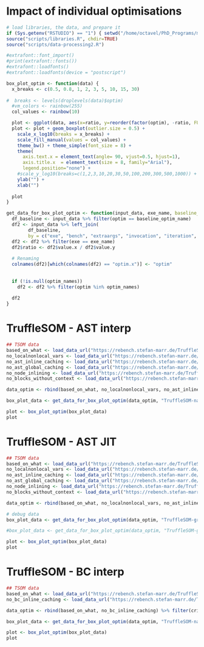 # Impact of individual optimisations

```r
# load libraries, the data, and prepare it
if (Sys.getenv("RSTUDIO") == "1") { setwd("/home/octavel/PhD_Programs/my_programs/are-we-fast-yet/report/bc-vs-ast") }
source("scripts/libraries.R", chdir=TRUE)
source("scripts/data-processing2.R")

#extrafont::font_import()
#print(extrafont::fonts())
#extrafont::loadfonts()
#extrafont::loadfonts(device = "postscript")

box_plot_optim <- function(data) {
  x_breaks <- c(0.5, 0.8, 1, 2, 3, 5, 10, 15, 30)
  
#  breaks <- levels(droplevels(data)$optim)
  #vm_colors <- rainbow(255)
  col_values <- rainbow(10)

  plot <- ggplot(data, aes(x=ratio, y=reorder(factor(optim), -ratio, FUN = median), fill = optim))
  plot <- plot + geom_boxplot(outlier.size = 0.5) +
    scale_x_log10(breaks = x_breaks) +
    scale_fill_manual(values = col_values) +
    theme_bw() + theme_simple(font_size = 8) +
    theme(
      axis.text.x = element_text(angle= 90, vjust=0.5, hjust=1),
      axis.title.x  = element_text(size = 8, family="Arial"),
      legend.position="none") +
    #scale_y_log10(breaks=c(1,2,3,10,20,30,50,100,200,300,500,1000)) + #limit=c(0,30), breaks=seq(0,100,5), expand = c(0,0)
    ylab("") +
    xlab("")
  
  plot
}

get_data_for_box_plot_optim <- function(input_data, exe_name, baseline_optim_name="baseline", optim_names=NULL) {
  df_baseline <- input_data %>% filter(optim == baseline_optim_name)
  df2 <- input_data %>% left_join(
        df_baseline,
        by = c("exe", "bench", "extraargs", "invocation", "iteration", "warmup"))
  df2 <- df2 %>% filter(exe == exe_name)
  df2$ratio <- df2$value.x / df2$value.y
  
  # Renaming
  colnames(df2)[which(colnames(df2) == "optim.x")] <- "optim"
  
  
  if (!is.null(optim_names))
    df2 <- df2 %>% filter(optim %in% optim_names)
  
  df2
}
```

# TruffleSOM - AST interp

```r

## TSOM data
based_on_what <- load_data_url("https://rebench.stefan-marr.de/TruffleSOM/data/2622") %>% mutate(optim = "baseline")
no_localnonlocal_vars <- load_data_url("https://rebench.stefan-marr.de/TruffleSOM/data/2626") %>% mutate(optim = "no local/nonlocal vars")
no_ast_inline_caching <- load_data_url("https://rebench.stefan-marr.de/TruffleSOM/data/2624") %>% mutate(optim = "no inline caching")
no_ast_global_caching <- load_data_url("https://rebench.stefan-marr.de/TruffleSOM/data/2623") %>% mutate(optim = "no global caching")
no_node_inlining <- load_data_url("https://rebench.stefan-marr.de/TruffleSOM/data/2627") %>% mutate(optim = "no node inlining")
no_blocks_without_context <- load_data_url("https://rebench.stefan-marr.de/TruffleSOM/data/2625") %>% mutate(optim = "no blocks without context")

data_optim <- rbind(based_on_what, no_localnonlocal_vars, no_ast_inline_caching, no_ast_global_caching, no_node_inlining, no_blocks_without_context) %>% filter(criterion == "total")

box_plot_data <- get_data_for_box_plot_optim(data_optim, "TruffleSOM-native-interp-ast")

plot <- box_plot_optim(box_plot_data)
plot
```

# TruffleSOM - AST JIT

```r

## TSOM data
based_on_what <- load_data_url("https://rebench.stefan-marr.de/TruffleSOM/data/2622") %>% mutate(optim = "baseline")
no_localnonlocal_vars <- load_data_url("https://rebench.stefan-marr.de/TruffleSOM/data/2626") %>% mutate(optim = "no local/nonlocal vars")
no_ast_inline_caching <- load_data_url("https://rebench.stefan-marr.de/TruffleSOM/data/2624") %>% mutate(optim = "no inline caching")
no_ast_global_caching <- load_data_url("https://rebench.stefan-marr.de/TruffleSOM/data/2623") %>% mutate(optim = "no global caching")
no_node_inlining <- load_data_url("https://rebench.stefan-marr.de/TruffleSOM/data/2627") %>% mutate(optim = "no node inlining")
no_blocks_without_context <- load_data_url("https://rebench.stefan-marr.de/TruffleSOM/data/2625") %>% mutate(optim = "no blocks without context")

data_optim <- rbind(based_on_what, no_localnonlocal_vars, no_ast_inline_caching, no_ast_global_caching, no_node_inlining, no_blocks_without_context) %>% filter(criterion == "total")

# debug data
box_plot_data <- get_data_for_box_plot_optim(data_optim, "TruffleSOM-graal", optim_names=c("no node inlining"))

#box_plot_data <- get_data_for_box_plot_optim(data_optim, "TruffleSOM-graal")

plot <- box_plot_optim(box_plot_data)
plot
```

# TruffleSOM - BC interp

```r

## TSOM data
based_on_what <- load_data_url("https://rebench.stefan-marr.de/TruffleSOM/data/2622") %>% mutate(optim = "baseline")
no_bc_inline_caching <- load_data_url("https://rebench.stefan-marr.de/TruffleSOM/data/2632") %>% mutate(optim = "no inline caching")

data_optim <- rbind(based_on_what, no_bc_inline_caching) %>% filter(criterion == "total")

box_plot_data <- get_data_for_box_plot_optim(data_optim, "TruffleSOM-native-interp-bc")

plot <- box_plot_optim(box_plot_data)
plot
```